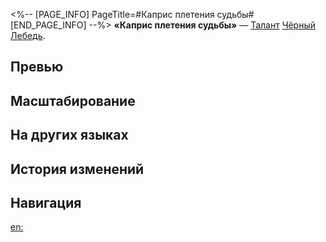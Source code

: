 <%-- [PAGE_INFO]
PageTitle=#Каприс плетения судьбы#
[END_PAGE_INFO] --%>
{{Навык Инфобокс
|Название         = Каприс плетения судьбы
|Изображение      = Навык Каприс плетения судьбы.png
|Персонаж         = Чёрный Лебедь
|Тип              = Талант
|Тэг              = Ослабление
|УронСтойк        = 
|ЭнергияГен       = 
|Энергия          = 
|Длительность     = 
|Описание         = Каждый раз, когда противник получает периодический урон в начале хода, он имеет {{Доп эффект|базовый шанс}} {{Цвет|Выделенный|50%—68%}} получить 1 ур. статуса {{Доп эффект|Аркан}}.<br />Противник со статусом {{Доп эффект|Аркан}} получает периодический ветряной урон, равный {{Цвет|Выделенный|96%—264%}} от силы атаки Чёрного Лебедя, в начале каждого хода. Каждый уровень статуса {{Доп эффект|Аркан}} повышает множитель этого урона на {{Цвет|Выделенный|4,8%—13,2%}}, после чего количество уровней статуса {{Доп эффект|Аркан}} сбрасывается до&nbsp;1. Статус {{Доп эффект|Аркан}} может складываться до 50 раз.<br />Когда статус {{Доп эффект|Аркан}} наносит урон в начале хода цели, Чёрный Лебедь активирует дополнительные эффекты в зависимости от количества имеющихся у цели уровней статуса {{Доп эффект|Аркан}}:<br />Наличие 3 и более ур. статуса {{Доп эффект|Аркан}} наносит соседним целям периодический ветряной урон, равный {{Цвет|Выделенный|72%—198%}} от её силы атаки, и имеет {{Доп эффект|базовый шанс}} {{Цвет|Выделенный|50%—68%}} наложить на них по 1 ур. статуса {{Доп эффект|Аркан}}.<br />Наличие 7 и более ур. статуса {{Доп эффект|Аркан}} позволяет нанесённому в этот раз периодическому урону игнорировать 20% защиты атакованной цели и соседних целей.
|Свойство1        = 
|Масштабирование1 = 
}}
'''«Каприс плетения судьбы»''' — [[Талант]] [[Чёрный Лебедь]].

==Превью==
{{Превью
|Файл = Каприс плетения судьбы Превью
}}

==Масштабирование==
{{Масштабирование навыка|тип=Талант
|96%;111.84%;127.68%;143.52%;159.36%;175.2%;189.6%;204%;222%;240%;252%;264%;276%;288%;300%
|50%;51.5%;53%;54.5%;56%;57.5%;59.38%;61.25%;63.13%;65%;66.5%;68%;69.5%;71%;72.5%
|4.8%;5.59%;6.38%;7.18%;7.97%;8.76%;9.48%;10.2%;11.1%;12%;12.6%;13.2%;13.8%;14.4%;15%
|72%;83.88%;95.76%;107.64%;119.52%;131.4%;142.2%;153%;166.5%;180%;189%;198%;207%;216%;225%
}}

==На других языках==
{{На других языках
|en   = Loom of Fate's Caprice
|zhs  = 无端命运的机杼
|zht  = 無端命運的機杼
|ja   = {{Rubi|果|は}}てなき{{Rubi|運命|さだめ}}の{{Rubi|機織|はたお}}り
|ko   = 변덕스러운 운명의 베틀
|es   = Telar del capricho del destino
|fr   = Toile du caprice du destin
|ru   = Каприс плетения судьбы
|th   = Loom of Fate's Caprice
|vi   = Khung Cửi Vận Mệnh Khó Lường
|de   = Die Launen des sinnlosen Schicksals
|id   = Loom of Fate's Caprice
|pt   = Capricho do Tear do Destino
}}

==История изменений==
{{История изменений|3.5}}

==Навигация==
{{Навык Навбокс|Чёрный Лебедь}}

[[en:]]